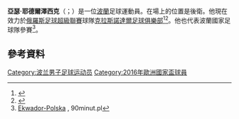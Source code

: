 {{noteTA|G1=football|G2=UEFA
|1=zh-hans:耶德尔泽西克;zh-hk:積捷斯卓克;zh-tw:耶德爾澤西克;}}
'''亞瑟·耶德爾澤西克'''（{{lang-pl|Artur Jędrzejczyk}}；{{bd|1987年|11月4日}}）是一位[[波蘭|波蘭]]足球運動員。在場上的位置是後衛。他現在效力於[[俄羅斯足球超級聯賽|俄羅斯足球超級聯賽]]球隊[[克拉斯諾達爾足球俱樂部|克拉斯諾達爾足球俱樂部]]<ref>{{cite web |url=http://www.fckrasnodar.ru/main/news/ct1/59621.html |title=存档副本 |accessdate=2013-06-07 |deadurl=yes |archiveurl=https://web.archive.org/web/20130607202939/http://www.fckrasnodar.ru/main/news/ct1/59621.html |archivedate=2013-06-07 }}</ref><ref>{{cite web|script-title=ru:Краснодар продлил контракт с Артуром Енджейчиком|url=http://fckrasnodar.ru/team/news/object/?object_id=95327|website=http://fckrasnodar.ru/|publisher=[[FC_Krasnodar|FC Krasnodar]]|accessdate=9 January 2015|language=ru|date=2 December 2014|archive-date=2019-12-05|archive-url=https://web.archive.org/web/20191205064433/https://fckrasnodar.ru/team/news/object/?object_id=95327|dead-url=no}}</ref>。他也代表波蘭國家足球隊參賽<ref>[http://www.90minut.pl/mecz.php?id_mecz=696661 Ekwador-Polska] {{Wayback|url=http://www.90minut.pl/mecz.php?id_mecz=696661 |date=20190913154946 }}, 90minut.pl</ref>。
==參考資料==
{{Reflist}}
{{2016年歐洲國家盃波蘭參賽名單}}
{{2018年世界杯足球赛波兰参赛名单}}

{{DEFAULTSORT: Jędrzejczyk, Artur}}
[[Category:波兰男子足球运动员|Category:波兰男子足球运动员]]
[[Category:2016年歐洲國家盃球員|Category:2016年歐洲國家盃球員]]